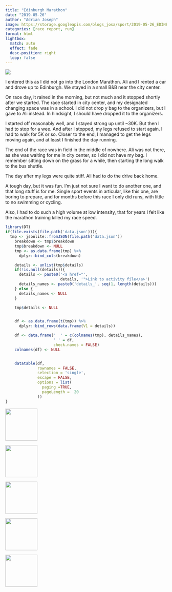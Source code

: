 ```yaml
---
title: "Edinburgh Marathon"
date: "2019-05-26"
author: "Adrian Joseph"
image: https://storage.googleapis.com/blogs_josa/sport/2019-05-26_EDINBURGH_MARATHON/img/00.png
categories: [race report, run]
format: html
lightbox:
  match: auto
  effect: fade
  desc-position: right
  loop: false
---
```

![](https://storage.googleapis.com/blogs_josa/sport/2019-05-26_EDINBURGH_MARATHON/img/00.png)

I entered this as I did not go into the London Marathon. Ali and I rented a car and drove up to Edinburgh. We stayed in a small B&B near the city center.

On race day, it rained in the morning, but not much and it stopped shortly after we started. The race started in city center, and my designated changing space was in a school. I did not drop y bag to the organizers, but I gave to Ali instead. In hindsight, I should have dropped it to the organizers.

I started off reasonably well, and I stayed strong up until ~30K. But then I had to stop for a wee. And after I stopped, my legs refused to start again. I had to walk for 5K or so. Closer to the end, I managed to get the legs moving again, and at least I finished the day running.

The end of the race was in field in the middle of nowhere. Ali was not there, as she was waiting for me in city center, so I did not have my bag. I remember sitting down on the grass for a while, then starting the long walk to the bus shuttle.

The day after my legs were quite stiff. Ali had to do the drive back home.

A tough day, but it was fun. I'm just not sure I want to do another one, and that long stuff is for me. Single sport events in articular, like this one, are boring to prepare, and for months before this race I only did runs, with little to no swimming or cycling.

Also, I had to do such a high volume at low intensity, that for years I felt like the marathon training killed my race speed.


```r
library(DT)
if(file.exists(file.path('data.json'))){
  tmp <- jsonlite::fromJSON(file.path('data.json'))
    breakdown <- tmp$breakdown
    tmp$breakdown <- NULL
    tmp <- as.data.frame(tmp) %>%
      dplyr::bind_cols(breakdown)

    details <- unlist(tmp$details)
    if(!is.null(details)){
      details <- paste0('<a href="',
                        details, '">Link to activity file</a>')
      details_names <- paste0('details_', seq(1, length(details)))
    } else {
      details_names <- NULL
    }

    tmp$details <- NULL


    df <- as.data.frame(t(tmp)) %>%
      dplyr::bind_rows(data.frame(V1 = details))

    df <- data.frame('  ' = c(colnames(tmp), details_names),
                     ' ' = df,
                     check.names = FALSE)
    colnames(df) <- NULL


    datatable(df,
              rownames = FALSE,
              selection = 'single',
              escape = FALSE,
              options = list(
                paging =TRUE,
                pageLength =  20
              ))
}
```

::: {layout-ncol=4}
![](https://storage.googleapis.com/blogs_josa/sport/2019-05-26_EDINBURGH_MARATHON/img/00.png){ width="100" group="hi" }

![](https://storage.googleapis.com/blogs_josa/sport/2019-05-26_EDINBURGH_MARATHON/img/01.png){ width="100" group="hi" }

![](https://storage.googleapis.com/blogs_josa/sport/2019-05-26_EDINBURGH_MARATHON/img/02.png){ width="100" group="hi" }

![](https://storage.googleapis.com/blogs_josa/sport/2019-05-26_EDINBURGH_MARATHON/img/03.png){ width="100" group="hi" }

![](https://storage.googleapis.com/blogs_josa/sport/2019-05-26_EDINBURGH_MARATHON/img/04.png){ width="100" group="hi" }


:::
